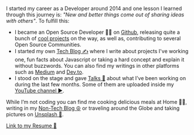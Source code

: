 I started my career as a Developer around 2014 and one lesson I learned through this journey is: _"New and better things come out of sharing ideas with others"_. To fulfill this:

- I became an Open Source Developer 👨‍💻 on [Github](https://github.com/EmaSuriano), releasing quite a bunch of [cool projects](/oss) on the way, as well as, contributing to several Open Source Communities.
- I started my own [Tech Blog ✍️](/blog) where I write about projects I've working one, fun facts about Javascript or taking a hard concept and explain it without buzzwords. You can also find my writings in other platforms such as [Medium](https://medium.com/@emasuriano) and [Dev.to](https://dev.to/emasuriano).
- I stood on the stage and gave [Talks 🎤](/talks) about what I’ve been working on during the last few months. Some of them are uploaded inside my [YouTube channel ▶️](https://www.youtube.com/c/EmaSuriano).

While I’m not coding you can find me cooking delicious meals at Home 👨‍🍳, writing in my [Non-Tech Blog ☮](https://write.as/emasuriano/) or traveling around the Globe and taking pictures on [Unsplash 📸](https://unsplash.com/@emasuriano).

[Link to my Resume 📄](/resume)
